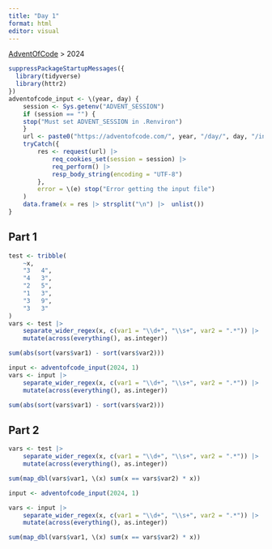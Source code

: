 ```yaml
---
title: "Day 1"
format: html
editor: visual
---
```


[AdventOfCode](https://jrosell.github.io/AdventOfCode/) \> 2024

```r
suppressPackageStartupMessages({
  library(tidyverse)
  library(httr2)
})
adventofcode_input <- \(year, day) {
    session <- Sys.getenv("ADVENT_SESSION")
    if (session == "") {
    stop("Must set ADVENT_SESSION in .Renviron")
    }
    url <- paste0("https://adventofcode.com/", year, "/day/", day, "/input")
    tryCatch({
        res <- request(url) |> 
            req_cookies_set(session = session) |> 
            req_perform() |> 
            resp_body_string(encoding = "UTF-8")
        },
        error = \(e) stop("Error getting the input file")
    )
    data.frame(x = res |> strsplit("\n") |>  unlist())
}
```

## Part 1

```r
test <- tribble(
    ~x,
    "3   4",
    "4   3",
    "2   5",
    "1   3",
    "3   9",
    "3   3"
)
vars <- test |>
    separate_wider_regex(x, c(var1 = "\\d+", "\\s+", var2 = ".*")) |> 
    mutate(across(everything(), as.integer))

sum(abs(sort(vars$var1) - sort(vars$var2)))
```


```r
input <- adventofcode_input(2024, 1)
vars <- input |>
    separate_wider_regex(x, c(var1 = "\\d+", "\\s+", var2 = ".*")) |> 
    mutate(across(everything(), as.integer))

sum(abs(sort(vars$var1) - sort(vars$var2)))
```

## Part 2


```r
vars <- test |>
    separate_wider_regex(x, c(var1 = "\\d+", "\\s+", var2 = ".*")) |> 
    mutate(across(everything(), as.integer))

sum(map_dbl(vars$var1, \(x) sum(x == vars$var2) * x))
```



```r
input <- adventofcode_input(2024, 1)

vars <- input |>
    separate_wider_regex(x, c(var1 = "\\d+", "\\s+", var2 = ".*")) |> 
    mutate(across(everything(), as.integer))

sum(map_dbl(vars$var1, \(x) sum(x == vars$var2) * x))
```
